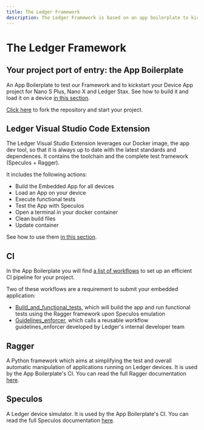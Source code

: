 ```yaml
---
title: The Ledger Framework
description: The Ledger Framework is based on an app boilerplate to kickstart your device app project Nano S Plus, Nano X and Ledger Stax.
---
```

# The Ledger Framework

## Your project port of entry: the App Boilerplate

An App Boilerplate to test our Framework and to kickstart your Device App project for Nano S Plus, Nano X and Ledger Stax. See how to build it and load it on a device [in this section](./build-load).

[Click here](https://github.com/LedgerHQ/app-boilerplate) to fork the repository and start your project.

## Ledger Visual Studio Code Extension

The Ledger Visual Studio Extension leverages our Docker image, the app dev tool, so that it is always up to date with the latest standards and dependences. It contains the toolchain and the complete test framework (Speculos + Ragger).

It includes the following actions:

- Build the Embedded App for all devices
- Load an App on your device
- Execute functional tests
- Test the App with Speculos
- Open a terminal in your docker container
- Clean build files
- Update container

See how to use them [in this section](./build-load).


## CI

In the App Boilerplate you will find [a list of workflows](https://github.com/LedgerHQ/app-boilerplate/tree/master/.github/workflows) to set up an efficient CI pipeline for your project. 

Two of these workflows are a requirement to submit your embedded application:
- [Build_and_functional_tests](https://github.com/LedgerHQ/app-boilerplate/blob/master/.github/workflows/build_and_functional_tests.yml), which will build the app and run functional tests using the Ragger framework upon Speculos emulation
- [Guidelines_enforcer](https://github.com/LedgerHQ/app-boilerplate/blob/master/.github/workflows/guidelines_enforcer.yml), which calls a reusable workflow guidelines_enforcer developed by Ledger's internal developer team


## Ragger

A Python framework which aims at simplifying the test and overall automatic manipulation of applications running on Ledger devices. It is used by the App Boilerplate's CI. You can read the full Ragger documentation [here](https://ledgerhq.github.io/ragger/).

## Speculos

A Ledger device simulator. It is used by the App Boilerplate's CI. You can read the full Speculos documentation [here](https://speculos.ledger.com/).



